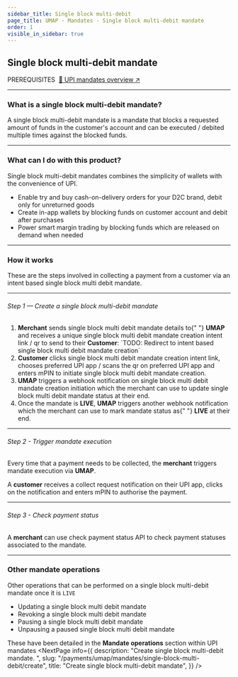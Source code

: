 ```yaml
---
sidebar_title: Single block multi-debit
page_title: UMAP - Mandates - Single block multi-debit mandate
order: 1
visible_in_sidebar: true
---
```


## Single block multi-debit mandate

<Text size="small" weight="600">
    PREREQUISITES&nbsp;
</Text>
<a href="/payments/umap/mandates" target="_self">🌟 UPI mandates overview ↗</a>

<hr class="primary" />

### What is a single block multi-debit mandate?

A single block multi-debit mandate is a mandate that blocks a requested amount of funds in the customer's account and can be executed / debited multiple times against the blocked funds.

<hr class="primary" />

### What can I do with this product?

Single block multi-debit mandates combines the simplicity of wallets with the convenience of UPI.

-   Enable try and buy cash-on-delivery orders for your D2C brand, debit only for unreturned goods
-   Create in-app wallets by blocking funds on customer account and debit after purchases
-   Power smart margin trading by blocking funds which are released on demand when needed

<hr class="primary" />

### How it works

These are the steps involved in collecting a payment from a customer via an intent based single block multi debit mandate.

<hr class="tertiary" />

###### Step 1 — Create a single block multi-debit mandate

<ol>
    <li>
        <b>Merchant</b> sends single block multi debit mandate details to{" "}
        <b>UMAP</b> and receives a unique single block multi debit mandate
        creation intent link / qr to send to their <b>Customer</b>: `TODO:
        Redirect to intent based single block multi debit mandate creation`
    </li>
    <li>
        <b>Customer</b> clicks single block multi debit mandate creation intent
        link, chooses preferred UPI app / scans the qr on preferred UPI app and
        enters mPIN to initiate single block multi debit mandate creation.
    </li>
    <li>
        <b>UMAP</b> triggers a webhook notification on single block multi debit
        mandate creation initiation which the merchant can use to update single
        block multi debit mandate status at their end.
    </li>
    <li>
        Once the mandate is <b>LIVE</b>, <b>UMAP</b> triggers another webhook
        notification which the merchant can use to mark mandate status as{" "}
        <b>LIVE</b> at their end.
    </li>
</ol>

<hr class="tertiary" />

###### Step 2 - Trigger mandate execution

Every time that a payment needs to be collected, the **merchant** triggers mandate execution via **UMAP**.

A **customer** receives a collect request notification on their UPI app, clicks on the notification and enters mPIN to authorise the payment.

<hr class="tertiary" />

###### Step 3 - Check payment status

A **merchant** can use check payment status API to check payment statuses
associated to the mandate.

<hr class="primary" />

### Other mandate operations

Other operations that can be performed on a single block multi-debit mandate once it is `LIVE`
<Text>
    <ul>
        <li>Updating a single block multi debit mandate</li>
        <li>Revoking a single block multi debit mandate</li>
        <li>Pausing a single block multi debit mandate</li>
        <li>Unpausing a paused single block multi debit mandate</li>
    </ul>
</Text>

These have been detailed in the <b>Mandate operations</b> section within UPI mandates
<NextPage
    info={{
        description: "Create single block multi-debit mandate.  ",
        slug: "/payments/umap/mandates/single-block-multi-debit/create",
        title: "Create single block multi-debit mandate",
    }}
/>
